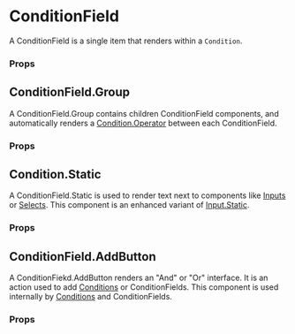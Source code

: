 
<Meta
  title="🛠 Utilities/UI Convenience/Condition Blocks/ConditionField"
  component={ConditionField}
/>

# ConditionField

A ConditionField is a single item that renders within a `Condition`.

### Props

<Props of={ConditionField} />

## ConditionField.Group

A ConditionField.Group contains children ConditionField components, and automatically renders a [Condition.Operator](../Condition) between each ConditionField.

### Props

<Props of={ConditionFieldGroup} />

## Condition.Static

A ConditionField.Static is used to render text next to components like [Inputs](../Input) or [Selects](../Select). This component is an enhanced variant of [Input.Static](../Input).

### Props

<Props of={ConditionFieldStatic} />

## ConditionField.AddButton

A ConditionFiekd.AddButton renders an "And" or "Or" interface. It is an action used to add [Conditions](../Condition) or ConditionFields. This component is used internally by [Conditions](../Condition) and ConditionFields.

### Props

<Props of={ConditionFieldAddButton} />
